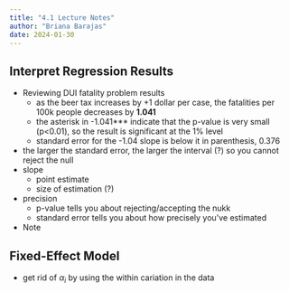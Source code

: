 ```yaml
---
title: "4.1 Lecture Notes"
author: "Briana Barajas"
date: 2024-01-30
---
```


## Interpret Regression Results

-   Reviewing DUI fatality problem results
    -   as the beer tax increases by +1 dollar per case, the fatalities per 100k people decreases by **1.041**
    -   the asterisk in -1.041\*\*\* indicate that the p-value is very small (p\<0.01), so the result is significant at the 1% level
    -   standard error for the -1.04 slope is below it in parenthesis, 0.376
-   the larger the standard error, the larger the interval (?) so you cannot reject the null
-   slope
    -   point estimate
    -   size of estimation (?)
-   precision
    -   p-value tells you about rejecting/accepting the nukk
    -   standard error tells you about how precisely you've estimated
-   Note

## Fixed-Effect Model

-   get rid of ${\alpha}_i$ by using the within cariation in the data

